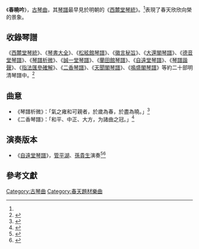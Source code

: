 
《'''春曉吟'''》，[[古琴曲|古琴曲]]，其[[古琴谱|琴譜]]最早見於明朝的《[[西麓堂琴統|西麓堂琴統]]》。<ref name=":0" />表現了春天欣欣向榮的景象。

== 收錄琴譜 ==
《[[西麓堂琴統|西麓堂琴統]]》、《[[琴書大全|琴書大全]]》、《[[松絃館琴譜|松絃館琴譜]]》、《[[徽言秘旨|徽言秘旨]]》、《[[大還閣琴譜|大還閣琴譜]]》、《[[德音堂琴譜|德音堂琴譜]]》、《[[琴譜析微|琴譜析微]]》、《[[誠一堂琴譜|誠一堂琴譜]]》、《[[蘭田館琴譜|蘭田館琴譜]]》、《[[自遠堂琴譜|自遠堂琴譜]]》、《[[琴譜諧聲|琴譜諧聲]]》、《[[指法匯參確解|指法匯參確解]]》、《[[二香琴譜|二香琴譜]]》、《[[天聞閣琴譜|天聞閣琴譜]]》、《[[鳴盛閣琴譜|鳴盛閣琴譜]]》等約二十部明清琴譜中。<ref name=":0">{{Cite book|title=《存見古琴曲譜輯覽》|editor=查阜西|publisher=文化藝術出版社|year=2007|isbn=9787503931765|location=北京|pages=20}}</ref>

== 曲意 ==

* 《琴譜析微》：「氣之雍和可親者，於歲為春，於盡為曉。」<ref>{{Cite book|title=《琴譜析微》|last=魯鼐}}</ref>
* 《二香琴譜》：「和平、中正、大方，为諸曲之冠。」<ref>{{Cite book|title=《二香琴譜》|last=蔣文勛}}</ref>

== 演奏版本 ==

* 《[[自遠堂琴譜|自遠堂琴譜]]》，[[管平湖|管平湖]]、[[孫貴生|孫貴生]]演奏<ref>{{Cite book|title=《管平湖古琴曲集》|last=管平湖|publisher=龍音製作|year=1995|location=香港}}</ref><ref>{{Cite book|title=《七弦辨夢．孫貴生古琴曲集》|last=孫貴生|publisher=中國科學文化音像出版社|year=2017|location=北京}}</ref>

==參考文獻==
{{reflist}}


[[Category:古琴曲|Category:古琴曲]]
[[Category:春天題材樂曲|Category:春天題材樂曲]]
{{music-stub}}